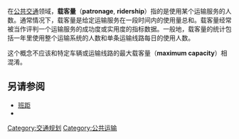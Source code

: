 {{Unreferenced|time=2021-05-26T00:22:12+00:00}}
在[[公共交通|公共交通]]领域，'''载客量'''（'''patronage''', '''ridership'''）指的是使用某个运输服务的人数。通常情况下，载客量是给定运输服务在一段时间内的使用量总和。载客量经常被当作评判一个运输服务的成功度或实用度的指标数据。一般地，载客量的统计包括一年里使用整个运输系统的人数和单条运输线路每日的使用人数。

这个概念不应该和特定车辆或运输线路的最大载客量（'''maximum capacity'''）相混淆。

== 另请参阅 ==
* [[班距|班距]]
* {{link-en|搭乘率|Passenger load factor}}

[[Category:交通规划|Category:交通规划]]
[[Category:公共运输|Category:公共运输]]


{{transport-stub}}